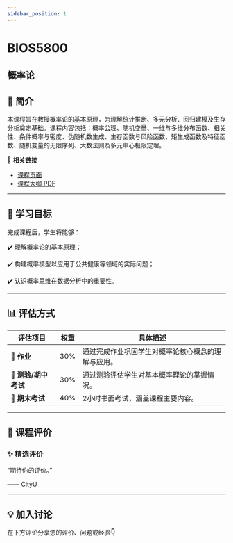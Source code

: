 ```yaml
---
sidebar_position: 1
---
```


# BIOS5800
## 概率论

## **📘 简介**
本课程旨在教授概率论的基本原理，为理解统计推断、多元分析、回归建模及生存分析奠定基础。课程内容包括：概率公理、随机变量、一维与多维分布函数、相关性、条件概率与密度、伪随机数生成、生存函数与风险函数、矩生成函数及特征函数、随机变量的无限序列、大数法则及多元中心极限定理。

🔗 **相关链接**
- [课程页面](https://www.cityu.edu.hk/catalogue/pg/202425/course/BIOS5800.htm)
- [课程大纲 PDF](https://www.cityu.edu.hk/catalogue/pg/202425/course/BIOS5800.pdf)

---

## **🎯 学习目标**

完成课程后，学生将能够：

✔️ 理解概率论的基本原理；

✔️ 构建概率模型以应用于公共健康等领域的实际问题；

✔️ 认识概率思维在数据分析中的重要性。

---

## **📊 评估方式**

| **评估项目**          | **权重** | **具体描述**                                                                                       |
|----------------------|---------|---------------------------------------------------------------------------------------------------|
| **📝 作业**            | 30%     | 通过完成作业巩固学生对概率论核心概念的理解与应用。                                                  |
| **📄 测验/期中考试**    | 30%     | 通过测验评估学生对基本概率理论的掌握情况。                                                         |
| **📄 期末考试**        | 40%     | 2小时书面考试，涵盖课程主要内容。                                                                  |

---

## **💬 课程评价**

### ✨ **精选评价**
<div className={commentStyles.commentBox}>
    <p className={commentStyles.commentText}>
        “期待你的评价。”
    </p>
    <p className={commentStyles.commentAuthor}>—— CityU</p>
</div>

---

## **💡 加入讨论**

在下方评论分享您的评价、问题或经验👇
<Utterances />